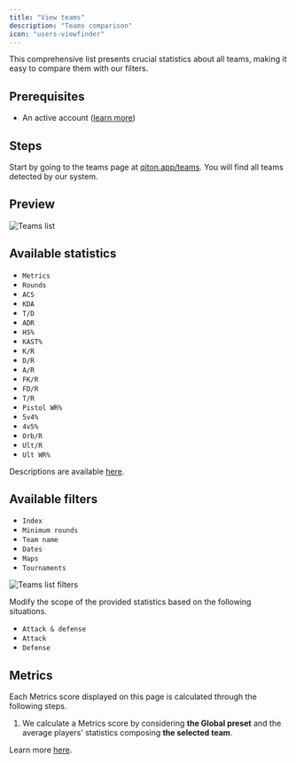 ```yaml
---
title: "View teams"
description: "Teams comparison"
icon: "users-viewfinder"
---
```


This comprehensive list presents crucial statistics about all teams, making it easy to compare them with our filters.

## Prerequisites

- An active account ([learn more](/get-started/setup))

## Steps

Start by going to the teams page at [qiton.app/teams](https://qiton.app/teams).
You will find all teams detected by our system.

## Preview

<Frame>
    <img
        src="./images/root/list.png"
        alt="Teams list"
    />
</Frame>

## Available statistics

- `Metrics`
- `Rounds`
- `ACS`
- `KDA`
- `T/D`
- `ADR`
- `HS%`
- `KAST%`
- `K/R`
- `D/R`
- `A/R`
- `FK/R`
- `FD/R`
- `T/R`
- `Pistol WR%`
- `5v4%`
- `4v5%`
- `Orb/R`
- `Ult/R`
- `Ult WR%`

Descriptions are available [here](/core/statistics-meaning).

## Available filters

- `Index`
- `Minimum rounds`
- `Team name`
- `Dates`
- `Maps`
- `Tournaments`

<Frame>
    <img
        src="./images/root/filters.png"
        alt="Teams list filters"
    />
</Frame>

Modify the scope of the provided statistics based on the following situations.
- `Attack & defense`
- `Attack`
- `Defense`

## Metrics

Each Metrics score displayed on this page is calculated through the following steps.

1. We calculate a Metrics score by considering **the Global preset** and the average players' statistics composing
**the selected team**.

Learn more [here](/core/metrics).
